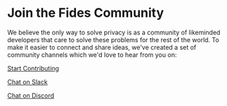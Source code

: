# Join the Fides Community

We believe the only way to solve privacy is as a community of likeminded developers that care to solve these problems for the rest of the world. To make it easier to connect and share ideas, we've created a set of community channels which we'd love to hear from you on:

[Start Contributing](https://github.com/ethyca/fides)

[Chat on Slack](https://www.fid.es/join-slack)

[Chat on Discord](https://discord.gg/6bKp5qVnSR)